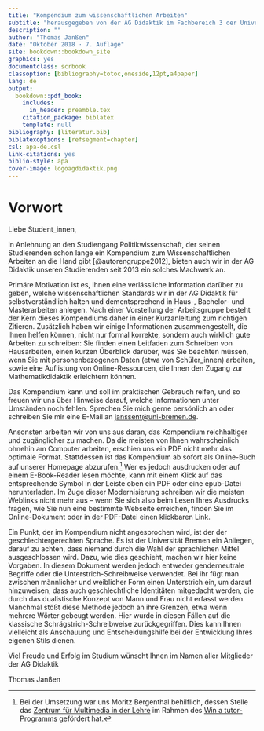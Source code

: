 ```yaml
--- 
title: "Kompendium zum wissenschaftlichen Arbeiten"
subtitle: "herausgegeben von der AG Didaktik im Fachbereich 3 der Universität Bremen"
description: ""
author: "Thomas Janßen"
date: "Oktober 2018 · 7. Auflage"
site: bookdown::bookdown_site
graphics: yes
documentclass: scrbook
classoption: [bibliography=totoc,oneside,12pt,a4paper]
lang: de
output:
  bookdown::pdf_book:
    includes:
      in_header: preamble.tex
    citation_package: biblatex
    template: null
bibliography: [literatur.bib]
biblatexoptions: [refsegment=chapter]
csl: apa-de.csl
link-citations: yes
biblio-style: apa
cover-image: logoagdidaktik.png
---
```


# Vorwort {-}

Liebe Student\_innen,

in Anlehnung an den Studiengang Politikwissenschaft, der seinen Studierenden schon lange ein Kompendium zum Wissenschaftlichen Arbeiten an die Hand gibt [@autorengruppe2012], bieten auch wir in der AG Didaktik unseren Studierenden seit 2013 ein solches Machwerk an.

Primäre Motivation ist es, Ihnen eine verlässliche Information darüber zu geben, welche wissenschaftlichen Standards wir in der AG Didaktik für selbstverständlich halten und dementsprechend in Haus-, Bachelor- und Masterarbeiten anlegen. Nach einer Vorstellung der Arbeitsgruppe besteht der Kern dieses Kompendiums daher in einer Kurzanleitung zum richtigen Zitieren. Zusätzlich haben wir einige Informationen zusammengestellt, die Ihnen helfen können, nicht nur formal korrekte, sondern auch wirklich gute Arbeiten zu schreiben: Sie finden einen Leitfaden zum Schreiben von Hausarbeiten, einen kurzen Überblick darüber, was Sie beachten müssen, wenn Sie mit personenbezogenen Daten (etwa von Schüler\_innen) arbeiten, sowie eine Auflistung von Online-Ressourcen, die Ihnen den Zugang zur Mathematikdidaktik erleichtern können.

Das Kompendium kann und soll im praktischen Gebrauch reifen, und so freuen wir uns über Hinweise darauf, welche Informationen unter Umständen noch fehlen. Sprechen Sie mich gerne persönlich an oder schreiben Sie mir eine E-Mail an <janssent@uni-bremen.de>.

Ansonsten arbeiten wir von uns aus daran, das Kompendium reichhaltiger und zugänglicher zu machen. Da die meisten von Ihnen wahrscheinlich ohnehin am Computer arbeiten, erschien uns ein PDF nicht mehr das optimale Format. Stattdessen ist das Kompendium ab sofort als Online-Buch auf unserer Homepage abzurufen.^[Bei der Umsetzung war uns Moritz Bergenthal behilflich, dessen Stelle das [Zentrum für  Multimedia in der Lehre](https://www.uni-bremen.de/zmml/) im Rahmen des [Win a tutor-Programms](https://www.uni-bremen.de/zmml/projekte/win-a-tutor-e-learning-anwendungsszenarien/) gefördert hat.] Wer es jedoch ausdrucken oder auf einem E-Book-Reader lesen möchte, kann mit einem Klick auf das entsprechende Symbol in der Leiste oben ein PDF oder eine epub-Datei herunterladen. Im Zuge dieser Modernisierung schreiben wir die meisten Weblinks nicht mehr aus -- wenn Sie sich also beim Lesen Ihres Ausdrucks fragen, wie Sie nun eine bestimmte Webseite erreichen, finden Sie im Online-Dokument oder in der PDF-Datei einen klickbaren Link.

Ein Punkt, der im Kompendium nicht angesprochen wird, ist der der geschlechtergerechten Sprache. Es ist der Universität Bremen ein Anliegen, darauf zu achten, dass niemand durch die Wahl der sprachlichen Mittel ausgeschlossen wird. Dazu, wie dies geschieht, machen wir hier keine Vorgaben. In diesem Dokument werden jedoch entweder genderneutrale Begriffe oder die Unterstrich-Schreibweise verwendet. Bei ihr fügt man zwischen männlicher und weiblicher Form einen Unterstrich ein, um darauf hinzuweisen, dass auch geschlechtliche Identitäten mitgedacht werden, die durch das dualistische Konzept von Mann und Frau nicht erfasst werden. Manchmal stößt diese Methode jedoch an ihre Grenzen, etwa wenn mehrere Wörter gebeugt werden. Hier wurde in diesen Fällen auf die klassische Schrägstrich-Schreibweise zurückgegriffen. Dies kann Ihnen vielleicht als Anschauung und Entscheidungshilfe bei der Entwicklung Ihres eigenen Stils dienen.

Viel Freude und Erfolg im Studium wünscht Ihnen im Namen aller Mitglieder der AG Didaktik

Thomas Janßen
